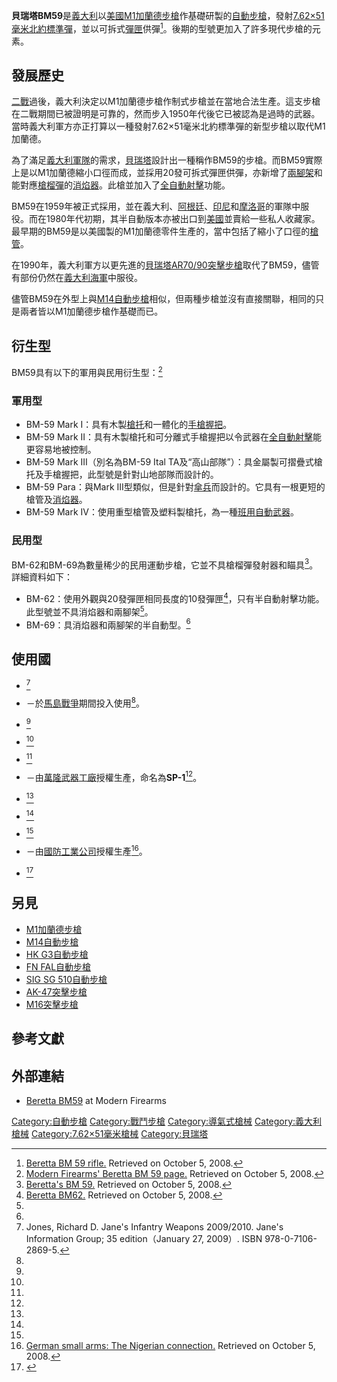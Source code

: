 {{noteTA
|G1=軍事
|G2=長度單位
|G3=Firearms
}}
{{Infobox Weapon
|name= 貝瑞塔BM59
|image= File:Bm59.jpg
|image_size= 300px
|caption= 貝瑞塔BM59
|origin= {{flagcountry|Italy}}
|type= [[自動步槍|戰鬥步槍]]
<!-- 種類選擇 -->
|is_ranged= YES
|is_bladed=
|is_explosive=
|is_artillery=
|is_vehicle=
|is_missile=
|is_UK=
<!-- 服役記錄 -->
|service= 1959—1990年（義大利）
|used_by=
|wars= [[印尼|印尼]]反游擊行動<br/>[[印尼入侵東帝汶|印尼入侵東帝汶]]<br/>[[福克蘭群島戰爭|福克蘭群島戰爭]]<br/>[[索馬里內戰|索馬里內戰]]
<!-- 生產歷史 -->
|designer= [[貝瑞塔|貝瑞塔]]
|design_date= 1950年代
|manufacturer= [[貝瑞塔|貝瑞塔]]<br/>[[萬隆武器工廠|萬隆武器工廠]]<br/>[[國防工業公司|國防工業公司]]
|unit_cost=
|production_date= 1959年—？
|number=
|variants= Mark I<br/>Mark II<br/>III/Ital TA<br/>BM59 Para<br/>Mark IV
<!-- 基本規格 -->
|spec_label=
|weight= 4.4公斤
|length= 1,095毫米
|part_length= 491毫米
|width=
|height=
|diameter=
|wingspan=
|crew=
<!-- 投射武器規格 --> 
|cartridge= [[7.62×51mm_NATO|7.62×51毫米北約標準彈]]
|caliber= 7.62毫米
|barrels=
|action=  [[氣動式|長行程導氣式活塞]]，[[轉拴式槍栓|轉拴式槍栓]]
|mode= 半自動、全自動，可[[擊發調變槍械|擊發調變]]
|rate= 750發／分鐘
|velocity=
|energy=
|range=
|max_range=
|feed= 14、20、25發[[彈匣|彈匣]]
|sights= [[機械瞄具|機械瞄具]] 
}}

'''貝瑞塔BM59'''是[[義大利|義大利]]以[[美國|美國]][[M1加蘭德步槍|M1加蘭德步槍]]作基礎研製的[[自動步槍|自動步槍]]，發射[[7.62×51mm_NATO|7.62×51毫米北約標準彈]]，並以可拆式[[彈匣|彈匣]]供彈<ref>[http://www.a-human-right.com/BM59.html Beretta BM 59 rifle.] {{Wayback|url=http://www.a-human-right.com/BM59.html |date=20210505145643 }} Retrieved on October 5, 2008.</ref>。後期的型號更加入了許多現代步槍的元素。

== 發展歷史 ==
[[二戰|二戰]]過後，義大利決定以M1加蘭德步槍作制式步槍並在當地合法生產。這支步槍在二戰期間已被證明是可靠的，然而步入1950年代後它已被認為是過時的武器。當時義大利軍方亦正打算以一種發射7.62×51毫米北約標準彈的新型步槍以取代M1加蘭德。

為了滿足[[義大利軍隊|義大利軍隊]]的需求，[[貝瑞塔|貝瑞塔]]設計出一種稱作BM59的步槍。而BM59實際上是以M1加蘭德縮小口徑而成，並採用20發可拆式彈匣供彈，亦新增了[[兩腳架|兩腳架]]和能對應[[槍榴彈|槍榴彈]]的[[消焰器|消焰器]]。此槍並加入了[[自動火器|全自動射擊]]功能。

BM59在1959年被正式採用，並在義大利、[[阿根廷|阿根廷]]、[[印尼|印尼]]和[[摩洛哥|摩洛哥]]的軍隊中服役。而在1980年代初期，其半自動版本亦被出口到[[美國|美國]]並賣給一些私人收藏家。最早期的BM59是以美國製的M1加蘭德零件生產的，當中包括了縮小了口徑的[[槍管|槍管]]。

在1990年，義大利軍方以更先進的[[貝瑞塔AR70突擊步槍|貝瑞塔AR70/90突擊步槍]]取代了BM59，儘管有部份仍然在[[義大利海軍|義大利海軍]]中服役。

儘管BM59在外型上與[[M14自動步槍|M14自動步槍]]相似，但兩種步槍並沒有直接關聯，相同的只是兩者皆以M1加蘭德步槍作基礎而已。

== 衍生型 ==
BM59具有以下的軍用與民用衍生型：<ref name="MF">[http://world.guns.ru/assault/as54-e.htm Modern Firearms' Beretta BM 59 page.] {{Wayback|url=http://world.guns.ru/assault/as54-e.htm |date=20100902002500 }} Retrieved on October 5, 2008.</ref>

=== 軍用型 ===
* BM-59 Mark I：具有木製[[槍托|槍托]]和一體化的[[手槍握把|手槍握把]]。
* BM-59 Mark II：具有木製槍托和可分離式手槍握把以令武器在[[自動火器|全自動射擊]]能更容易地被控制。
* BM-59 Mark III（別名為BM-59 Ital TA及“高山部隊”）：具金屬製可摺疊式槍托及手槍握把，此型號是針對山地部隊而設計的。
* BM-59 Para：與Mark III型類似，但是針對[[傘兵|傘兵]]而設計的。它具有一根更短的槍管及[[消焰器|消焰器]]。
* BM-59 Mark IV：使用重型槍管及塑料製槍托，為一種[[班用自動武器|班用自動武器]]。

=== 民用型 ===
BM-62和BM-69為數量稀少的民用運動步槍，它並不具槍榴彈發射器和瞄具<ref name="BM 59">[http://www.gunsmagazine.com/bm59/GCA0283.pdf Beretta's BM 59.] {{Wayback|url=http://www.gunsmagazine.com/bm59/GCA0283.pdf |date=20060509040711 }} Retrieved on October 5, 2008.</ref>。詳細資料如下：
* BM-62：使用外觀與20發彈匣相同長度的10發彈匣<ref>[http://www.securityarms.com/20010315/galleryfiles/1700/1798.htm Beretta BM62.] {{Wayback|url=http://www.securityarms.com/20010315/galleryfiles/1700/1798.htm |date=20181004142330 }} Retrieved on October 5, 2008.</ref>，只有半自動射擊功能。此型號並不具消焰器和兩腳架<ref name="BM 59"/>。
* BM-69：具消焰器和兩腳架的半自動型。<ref name="BM 59"/>

== 使用國 ==

* {{flagcountry|Algeria}}<ref name="jones2009">Jones, Richard D. Jane's Infantry Weapons 2009/2010. Jane's Information Group; 35 edition（January 27, 2009）. ISBN 978-0-7106-2869-5.</ref>
* {{flagcountry|Argentina}}－於[[馬島戰爭|馬島戰爭]]期間投入使用<ref name="BM 59"/>。
* {{flagcountry|Bahrain}}<ref name="jones2009"/>
* {{flagcountry|Eritrea}}<ref name="jones2009"/>
* {{flagcountry|Ethiopia}}<ref name="jones2009"/>
* {{flagcountry|Indonesia}}－由[[萬隆武器工廠|萬隆武器工廠]]授權生產，命名為'''SP-1'''<ref name="BM 59"/>。
* {{flagcountry|Italy}}<ref name="jones2009"/>
* {{flagcountry|Libya}}<ref name="jones2009"/>
* {{flagcountry|Morocco}}<ref name="jones2009"/>
* {{flagcountry|Nigeria}}－由[[國防工業公司|國防工業公司]]授權生產<ref>[http://www.guardiannewsngr.com/editorial_opinion/article02*/indexn2_html?pdate=100308&ptitle=German German small arms: The Nigerian connection.] Retrieved on October 5, 2008.</ref>。
* {{flagcountry|San Marino}}<ref>{{Cite web |url=http://upload.wikimedia.org/wikipedia/commons/a/a9/Cerimonia_Guardia_di_Rocca.jpg |title=Photo of the Guardia di Rocca |accessdate=2013-06-10 |archive-date=2008-04-22 |archive-url=https://web.archive.org/web/20080422083047/http://upload.wikimedia.org/wikipedia/commons/a/a9/Cerimonia_Guardia_di_Rocca.jpg |dead-url=yes }}</ref>

== 另見 ==
* [[M1加蘭德步槍|M1加蘭德步槍]]
* [[M14自動步槍|M14自動步槍]]
* [[HK_G3自動步槍|HK G3自動步槍]]
* [[FN_FAL自動步槍|FN FAL自動步槍]]
* [[SIG_SG_510自動步槍|SIG SG 510自動步槍]]
* [[AK-47突擊步槍|AK-47突擊步槍]]
* [[M16突擊步槍|M16突擊步槍]]

== 參考文獻 ==
{{reflist}}

== 外部連結 ==
*[https://web.archive.org/web/20100902002500/http://world.guns.ru/assault/as54-e.htm Beretta BM59] at Modern Firearms

{{Beretta firearms}}
{{Pindad}}
[[Category:自動步槍|Category:自動步槍]]
[[Category:戰鬥步槍|Category:戰鬥步槍]]
[[Category:導氣式槍械|Category:導氣式槍械]]
[[Category:義大利槍械|Category:義大利槍械]]
[[Category:7.62×51毫米槍械|Category:7.62×51毫米槍械]]
[[Category:貝瑞塔|Category:貝瑞塔]]